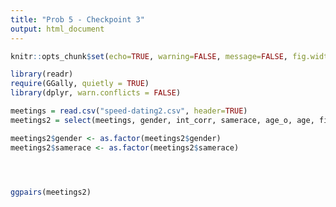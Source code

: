 ```yaml
---
title: "Prob 5 - Checkpoint 3"
output: html_document
---
```

```r
knitr::opts_chunk$set(echo=TRUE, warning=FALSE, message=FALSE, fig.width=12, fig.height=6)
```


```r

library(readr)
require(GGally, quietly = TRUE)
library(dplyr, warn.conflicts = FALSE)

```

```r
meetings = read.csv("speed-dating2.csv", header=TRUE)
meetings2 = select(meetings, gender, int_corr, samerace, age_o, age, field, race, from, attr, sinc, intel, fun, amb, shar,like, prob,dec)

meetings2$gender <- as.factor(meetings2$gender)
meetings2$samerace <- as.factor(meetings2$samerace)




ggpairs(meetings2)


```